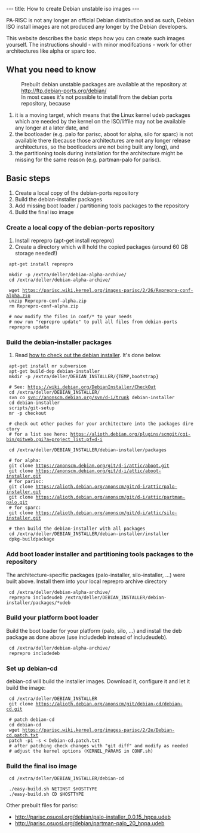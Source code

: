 ---
title: How to create Debian unstable iso images
---

PA-RISC is not any longer an official Debian distribution and as such, Debian ISO install images are not produced any longer by the Debian developers.

This website describes the basic steps how you can create such images yourself.
The instructions should - with minor modifcations - work for other architectures like alpha or sparc too.


== What you need to know ==
: Prebuilt debian unstable packages are available at the repository at http://ftp.debian-ports.org/debian/
: In most cases it's not possible to install from the debian ports repository, because
# it is a moving target, which means that the Linux kernel udeb packages which are needed by the kernel on the ISO/liffile may not be available any longer at a later date, and
# the bootloader (e.g. palo for parisc, aboot for alpha, silo for sparc) is not available there (because those architectures are not any longer release architectures, so the bootloaders are not being built any long), and 
# the partitioning tools during installation for the architecture might be missing for the same reason (e.g. partman-palo for parisc).

== Basic steps ==
# Create a local copy of the debian-ports repository
# Build the debian-installer packages
# Add missing boot loader / partitioning tools packages to the repository
# Build the final iso image

=== Create a local copy of the debian-ports repository ===
# Install reprepro (apt-get install reprepro)
# Create a directory which will hold the copied packages (around 60 GB storage needed!)

  apt-get install reprepro
  
  mkdir -p /extra/deller/debian-alpha-archive/
  cd /extra/deller/debian-alpha-archive/
  
  wget https://parisc.wiki.kernel.org/images-parisc/2/26/Reprepro-conf-alpha.zip
  unzip Reprepro-conf-alpha.zip
  rm Reprepro-conf-alpha.zip
  
  # now modify the files in conf/* to your needs
  # now run "reprepro update" to pull all files from debian-ports
  reprepro update

=== Build the debian-installer packages ===
# Read [https://wiki.debian.org/DebianInstaller/CheckOut|on how to check out the debian installer]. It's done below.

  apt-get install mr subversion
  apt-get build-dep debian-installer
  mkdir -p /extra/deller/DEBIAN_INSTALLER/{TEMP,bootstrap}
  
  # See: https://wiki.debian.org/DebianInstaller/CheckOut
  cd /extra/deller/DEBIAN_INSTALLER/
  svn co svn://anonscm.debian.org/svn/d-i/trunk debian-installer
  cd debian-installer
  scripts/git-setup
  mr -p checkout
  
  # check out other packes for your architecture into the packages directory
  # for a list see here: https://alioth.debian.org/plugins/scmgit/cgi-bin/gitweb.cgi?a=project_list;pf=d-i
  
  cd /extra/deller/DEBIAN_INSTALLER/debian-installer/packages
  
  # for alpha:
  git clone https://anonscm.debian.org/git/d-i/attic/aboot.git
  git clone https://anonscm.debian.org/git/d-i/attic/aboot-installer.git
  # for parisc:
  git clone https://alioth.debian.org/anonscm/git/d-i/attic/palo-installer.git
  git clone https://alioth.debian.org/anonscm/git/d-i/attic/partman-palo.git
  # for sparc:
  git clone https://alioth.debian.org/anonscm/git/d-i/attic/silo-installer.git
  
  # then build the debian-installer with all packages
  cd /extra/deller/DEBIAN_INSTALLER/debian-installer/installer
  dpkg-buildpackage

=== Add boot loader installer and partitioning tools packages to the repository ===
The architecture-specific packages (palo-installer, silo-installer, ...) were built above.
Install them into your local reprepro archive directory
  cd /extra/deller/debian-alpha-archive/
  reprepro includeudeb /extra/deller/DEBIAN_INSTALLER/debian-installer/packages/*udeb

=== Build your platform boot loader ===
Build the boot loader for your platform (palo, silo, ...) and install the deb package 
as done above (use includedeb instead of includeudeb). 
  cd /extra/deller/debian-alpha-archive/
  reprepro includedeb <path_to_your_bootloader>

=== Set up debian-cd ===
debian-cd will build the installer images.
Download it, configure it and let it build the image:

  cd /extra/deller/DEBIAN_INSTALLER
  git clone https://alioth.debian.org/anonscm/git/debian-cd/debian-cd.git
  
  # patch debian-cd
  cd debian-cd
  wget https://parisc.wiki.kernel.org/images-parisc/2/2e/Debian-cd.patch.txt
  patch -p1 -s < Debian-cd.patch.txt
  # after patching check changes with "git diff" and modify as needed
  # adjust the kernel options (KERNEL_PARAMS in CONF.sh)

=== Build the final iso image ===

  cd /extra/deller/DEBIAN_INSTALLER/debian-cd
  
  ./easy-build.sh NETINST $HOSTTYPE
  ./easy-build.sh CD $HOSTTYPE





Other prebuilt files for parisc:
* http://parisc.osuosl.org/debian/palo-installer_0.0.15_hppa.udeb
* http://parisc.osuosl.org/debian/partman-palo_20_hppa.udeb